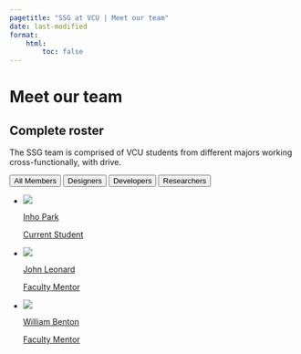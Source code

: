 ---
pagetitle: "SSG at VCU | Meet our team"
date: last-modified
format:
    html:
        toc: false
---
                   
# Meet our team {.section-header}
                   
## Complete roster {.bigmargin-bottom}

::: {.members-category-desc}

::: {.desc}
                   
The SSG team is comprised of VCU students from different majors
working cross-functionally, with drive.
                   
:::

::: {.filter-control}

<button class="small-btn active">All Members</button>
<button class="small-btn">Designers</button>
<button class="small-btn">Developers</button>
<button class="small-btn">Researchers</button>

:::

:::


::: {.members-card-wrap}

<ul>
                   


<li>
<a class="members-card" href="./parki2.qmd">
<div class="card-shadow"></div>
<div class="info-wrap">
<div class="members-pic">
![](../assets/parki2.png)
</div>
<div class="members-profile">
<div class="name">
Inho Park
</div>
<div class="major">
Current Student
</div>
</div>
</div>
</a>
</li>




<li>
<a class="members-card" href="./jdleonard.qmd">
<div class="card-shadow"></div>
<div class="info-wrap">
<div class="members-pic">
![](../assets/jdleonard-2.jpg)
</div>
<div class="members-profile">
<div class="name">
John Leonard
</div>
<div class="major">
Faculty Mentor
</div>
</div>
</div>
</a>
</li>




<li>
<a class="members-card" href="./wbenton.qmd">
<div class="card-shadow"></div>
<div class="info-wrap">
<div class="members-pic">
![](../assets/wbenton.jpg)
</div>
<div class="members-profile">
<div class="name">
William Benton
</div>
<div class="major">
Faculty Mentor
</div>
</div>
</div>
</a>
</li>



</ul>

:::
                   
